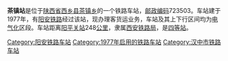 {{noteTA
|1=zh-cn:始发车次; zh-hk:列車班次;
|2=zh-cn:车次; zh-hk:班次;
}}
{{Infobox China railway station 
|车站名称 = 茶镇站
|车站名称拼音 = 
|车站地址 = [[陕西省|陕西省]][[西乡县|西乡县]]
|归属 = [[西安铁路局|西安铁路局]]
|车站等级 = [[四等站_(中铁)|四等站]]
|线路 = [[阳安铁路|阳安铁路]]
}}
'''茶镇站'''是位于[[陕西省|陕西省]][[西乡县|西乡县]][[茶镇乡|茶镇乡]]的一个铁路车站，[[邮政编码|邮政编码]]723503。车站建于1977年，有[[阳安铁路|阳安铁路]]经过该站，现办理客货运业务，车站及其上下行区间均为[[电气化|电气化]]区段。车站距离[[阳平关站|阳平关站]]248[[公里|公里]]，隶属[[西安铁路局|西安铁路局]]，是[[四等站_(中铁)|四等站]]。

{{start rail box}}
{{s-inop|[[三花石站|三花石站]]}}
{{s-line|[[阳安铁路|阳安铁路]]}}
{{s-inop|[[缯溪河站|缯溪河站]]}}
{{end box}}
{{阳安铁路}}
{{铁路车站小作品}}
{{陕西小作品}}

[[Category:阳安铁路车站|Category:阳安铁路车站]]
[[Category:1977年启用的铁路车站|Category:1977年启用的铁路车站]]
[[Category:汉中市铁路车站|Category:汉中市铁路车站]]